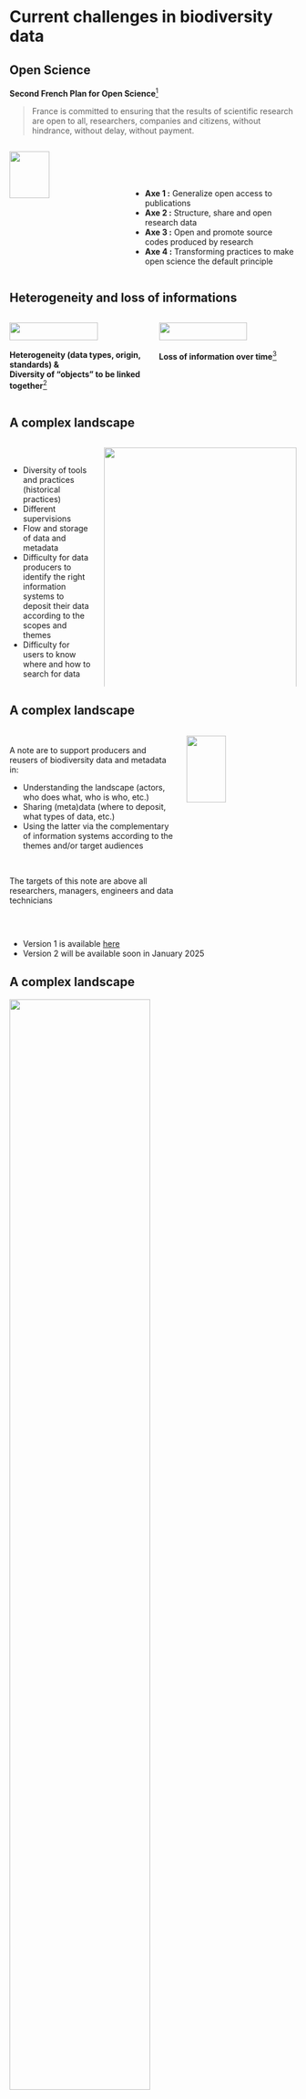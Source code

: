 # Current challenges in biodiversity data

<!-- first page -->

## Open Science

**Second French Plan for Open Science**[^1]

> France is committed to ensuring that the results of scientific research are open to all, researchers, companies and citizens, without hindrance, without delay, without payment.

[^1]: [Second French Plan for Open Science](https://www.ouvrirlascience.fr/deuxieme-plan-national-pour-la-science-ouverte-pnso/)

:::: {.columns}

::: {.column width=40%}
![](images/logo-PNSO2.png){width=60%}
:::

::: {.column width=60%}
<br/><br/><br/>

- **Axe 1 :** Generalize open access to publications
- **Axe 2 :** Structure, share and open research data
- **Axe 3 :** Open and promote source codes produced by research
- **Axe 4 :** Transforming practices to make open science the default principle
:::

::::


<!-- second page -->

## Heterogeneity and loss of informations

:::: {.columns}

::: {.column .center width=50%}
![](images/image-Page2016.png){width=80%}
:::

::: {.column .center width=50%}
![](images/image-Michener1997.jpg){width=80%}
:::

::::


:::: {.columns}

::: {.column .center width=50%}
**Heterogeneity (data types, origin, standards) &<br/>Diversity of "objects" to be linked together**[^2]
:::

::: {.column .center width=50%}
**Loss of information over time**[^3]
:::

::::


[^2]: [Page (2016)](https://riojournal.com/article/8767)
[^3]: [Michener _et al._ (1997)](https://doi.org/10.1890/1051-0761(1997)007[0330:NMFTES]2.0.CO;2)


<!-- third page -->


## A complex landscape

:::: {.columns}

::: {.column width=30%}
<br/>

- Diversity of tools and practices (historical practices)
- Different supervisions
- Flow and storage of data and metadata
- Difficulty for data producers to identify the right information systems to deposit their data according to the scopes and themes
- Difficulty for users to know where and how to search for data
:::

::: {.column .center width=70%}
![](images/image_Garnier_et_al2025_TREE_landscape.jpeg){width=100%}
Figure from [Garnier & Pavoine _et al._,2025](https://doi.org/10.1016/j.tree.2025.06.004)
:::

::::


<!-- fourth page -->

## A complex landscape

:::: {.columns}

::: {.column width=60%}
<br>
A note are to support producers and reusers of biodiversity data and metadata in:

- Understanding the landscape (actors, who does what, who is who, etc.)
- Sharing (meta)data (where to deposit, what types of data, etc.)
- Using the latter via the complementary of information systems according to the themes and/or target audiences

<br/>

The targets of this note are above all researchers, managers, engineers and data technicians
:::

::: {.column .center width=40%}

![](images/image-noteflux2023.jpg){width=60%}
:::

::::

<br/>

- Version 1 is available [here](https://mnhn.hal.science/mnhn-04296424/)
- Version 2 will be available soon in January 2025
<br>



<!-- fifth page -->


## A complex landscape

![](images/image-Flux_dispositifs_SI.png){width=70% fig-align='center'}




<!-- sixth page -->

## A complex landscape

![](images/image-logigrammeFluxSI.png){width=70% fig-align='center'}


# Reproducibility concepts

<!-- seventh page -->



<!-- page 8 @Nico -->

## What is reproducibility?

<br>

![Source: [https://eliocamp.github.io](https://eliocamp.github.io/reproducibility-with-r/materials/day1/01-introduction/)](images/reproducible-matrix.jpg){fig-align="center" width="50%"}


**Reproducibility** is about results that can be obtained by someone else (or you in the future) given the **same data** and the **same code**. This is a technical problem.

<br/>

{{< fa hand-point-right >}} &nbsp;We talk about **Computational reproducibility**


## What is reproducibility?

:::: {.columns}

::: {.column width=50%}
![](images/image-Powers2018.jpg){width=100%}
:::

::: {.column width=50%}
![](images/image-JenkinsReproductibility.png){width=100%}
:::

::::

:::: {.columns}

::: {.column width=50%}
> Computational reproducibility frequently refers to the ability to generate equivalent analytical outcomes from the same data set using the same code and software[^4].
:::

::: {.column width=50%}
> [...] all raw data and metadata, code, programming scripts, and bespoke software necessary for fully replicating any analyses that lead to inferences made in a published study[^5].
:::

::::

[^4]: [Powers & Hampton (2018)](https://doi.org/10.1002/eap.1822)
[^5]: [Genkins _et al._ (2016)](https://doi.org/10.1002/ece3.9961)



## Why does it matter?


> An **article** about computational results is advertising, not scholarship. The actual scholarship is the full **software environment**, **code** and **data**, that produced the result.

::: {.citation}
Claerbout & Karrenbach (1992)[^claerbout]
:::

<br/>


[^claerbout]: <https://doi.org/10.1190/1.1822162>


## Why does it matter?


> An **article** about computational results is advertising, not scholarship. The actual scholarship is the full **software environment**, **code** and **data**, that produced the result.

::: {.citation}
Claerbout & Karrenbach (1992)[^claerbout]
:::

<br/>

> Reproducibility has the potential to serve as a minimum standard for **judging scientific claims** (...).

::: {.citation}
Peng (2011)[^peng]
:::


[^peng]: <https://doi.org/10.1126/science.1213847>


## Why does it matter?


> An **article** about computational results is advertising, not scholarship. The actual scholarship is the full **software environment**, **code** and **data**, that produced the result.

::: {.citation}
Claerbout & Karrenbach (1992)[^claerbout]
:::

<br/>

> Reproducibility has the potential to serve as a minimum standard for **judging scientific claims** (...).

::: {.citation}
Peng (2011)[^peng]
:::

<br/>

{{< fa hand-point-right >}} &nbsp;Sharing the code and the data is now a prerequisite for publishing in many journals



## Reproducibility spectrum

<br>

![Source: Peng (2011)[^peng]](images/peng-science.jpg){fig-align="center" width="75%"}

. . .

<br/>

Each degree of reproducibility requires additional skills and time. While some of those skills (e.g. literal programming, version control, setting up environments) pay off in the long run, they can require a high up-front investment.


## Concepts

According to Wilson _et al._ (2017)[^wilson], good practices for a better reproducibility can be organized into the following six topics:

<br/>
<br/>
<br/>

:::: { .columns }
::: { .column .center width="33%"}
{{< fa database >}} &nbsp;Data management
:::
::: { .column .center width="33%"}
{{< fa folder >}} &nbsp;Project organization
:::
::: { .column .center width="33%"}
{{< fa code-branch >}} &nbsp;Tracking changes
:::
::::

<br/>

:::: { .columns }
::: { .column .center width="33%"}
{{< fa brands github >}} &nbsp;Collaboration
:::
::: { .column .center width="33%"}
{{< fa brands markdown >}} &nbsp;Manuscript
:::
::: { .column .center width="33%"}
{{< fa brands r-project >}} &nbsp;Code & Software
:::
::::


[^wilson]: <https://doi.org/10.1371/journal.pcbi.1005510>



## Tools

<br>

![](images/softwares.png)


---

<br>

![](images/course-promo.png){width=80% fig-align='center'}

<br>
<br>

Website available at: <https://rdatatoolbox.github.io/>




# Data vs. metadata

<!-- page 9 -->

## Exercise

{{< fa circle-right>}} &nbsp;What kind of **data** / **metadata** are you using for your research?

<br /><br /><br />


:::: {.columns}

::: {.column width=33%}
![](images/postit.png){width=60% fig-align="center"}
:::

::: {.column width=33%}
![](images/postit.png){width=60% fig-align="center"}
:::

::: {.column width=33%}
![](images/postit.png){width=60% fig-align="center"}
:::

::::




<!-- page 10 -->

## Definitions

:::: {.columns}

::: {.column width=33%}

"_Research_ **data** _are defined as factual records in the form of figures, texts, images and sounds which are used as the main sources for scientific research and which the scientific community generally recognizes as being necessary to validate research results_"[^6].
:::

::: {.column .center width=33%}
![](images/image_DataMetadata.png){width=100%}
:::

::: {.column width=33%}
"**Metadata**, _which can be simply defined as “data about data,” is a way of naming things and representing data and their relationships [...] Metadata is structured information that describes, explains, locates, or otherwise makes it easier to retrieve, use or manage an information resource_"[^7].
:::

::::


:::: {.columns}

::: {.column .center width=33%}
![](images/image-OECD-Data2007.jpg){width=45%}
:::

::: {.column width=33%}
:::

::: {.column .center width=33%}
![](images/image_Borgman2015.jpg){width=40%}
:::

::::


[^6]: [OECD (2007)](https://www.oecd-ilibrary.org/science-and-technology/oecd-principles-and-guidelines-for-access-to-research-data-from-public-funding_9789264034020-en-fr)

[^7]: [Borgman CL (2020)](https://books.openedition.org/oep/14692)

<!-- page 11 -->

# Data classification(s)



<!-- page 12 -->

## Exercise

{{< fa circle-right>}} &nbsp;How would you classify data?

<br /><br /><br />


:::: {.columns}

::: {.column width=33%}
![](images/postit.png){width=60% fig-align="center"}
:::

::: {.column width=33%}
![](images/postit.png){width=60% fig-align="center"}
:::

::: {.column width=33%}
![](images/postit.png){width=60% fig-align="center"}
:::

::::



<!-- page 13 -->

## Characterizing data

<br/>

:::: {.columns}

::: {.column width=50%}

![](images/image_DataMetadata.png){width=80%}

:::

::: {.column .center width=50%}

<br><br><br><br><br>
{{< fa circle-right>}} &nbsp;**Link this information with your biodiversity research projects**

Imagine: you're wondering about the distribution of a given species. 

:::
::::


<!-- page 13 bis -->

## Characterizing data

<br/>

:::: {.columns}

::: {.column width=50%}

![](images/image_DataMetadata.png){width=80%}

:::

::: {.column width=50%}

- **what ** species ? --> observation data: presence/absence, abundance, density, biomass ? 

> but also: what are the intra-population variations ? DNA, trait measurements ? phylogeny ?

- **where** are they spatially ? in which proportions ?

- **when** were they observed or sampled ? repeated measures ? time stamp or global period ?

- **how** were they collected ? biases ? pseudoreplication ?  true absences ?

- **why** and **who** : citizen science ? opportunistic ? funding ? 

:::
::::

<!-- page 14 -->

## Classifying data by...

<br/>

:::: {.columns}

::: {.column width=33%}

**Format**[^8]

- Data Table
- Spatial raster
- Spatial vector
- Databases
- Other entities
:::

::: {.column width=33%}


:::

::: {.column width=33%}


:::

::::


[^8]: According to the [Ecological Metadata Language (EML)](https://eml.ecoinformatics.org/eml-schema) classification

<!-- page 14 -->

## Classifying data by...

<br/>

:::: {.columns}

::: {.column width=33%}

**Format**[^8]

- Data Table
- Spatial raster
- Spatial vector
- Databases
- Other entities
:::

::: {.column width=33%}

**Protocols and methods**[^9]

- Citizen science
- Sensors
- DNA-based techniques
- Satellite remote sensing
- Others (simulated data)
:::

::: {.column width=33%}


:::

::::


[^8]: According to the [Ecological Metadata Language (EML)](https://eml.ecoinformatics.org/eml-schema) classification
[^9]: According to [Kissling *et al.* (2018)](https://doi.org/10.1111/brv.12359)

<!-- page 14 -->
## Classifying data by...

<br/>

:::: {.columns}

::: {.column width=33%}

**Format**[^8]

- Data Table
- Spatial raster
- Spatial vector
- Databases
- Other entities
:::

::: {.column width=33%}

**Protocols and methods**[^9]

- Citizen science
- Sensors
- DNA-based techniques
- Satellite remote sensing
- Others (simulated data)
:::

::: {.column width=33%}

**Thematic and/or "other classifications"**

- Temporal information (e.g. longitudinal data / time series (LTS))
- Spatial information (spatial data (GIS, occurrences, remote sensing, etc.)
- Textual data (csv, …)
- Taxonomic
- Trait data
- Non-exhaustive
:::

::::


[^8]: According to the [Ecological Metadata Language (EML)](https://eml.ecoinformatics.org/eml-schema) classification
[^9]: According to [Kissling *et al.* (2018)](https://doi.org/10.1111/brv.12359)



<!-- page 15 -->

## Data categories: *by format*

:::: {.columns}

::: {.column width=50%}

According to the EML classification[^10]

- Data Table
- Spatial raster
- Spatial vector
- Databases
- Other entities
:::

::: {.column .center width=50%}
![](images/image-eml-semantics.png){width=100%}
:::

::::


:::: {.columns}

::: {.column width=50%}
![](images/image-logo-eml.jpg){width=30% fig-align='center'}
:::

::: {.column width=50%}
:::

::::
[^10]: [Matthew B _et al._ (2019)](https://eml.ecoinformatics.org/eml-schema)


<!-- page 16 -->

## Data categories: *by type*

:::: {.columns}

::: {.column width=30%}
<br/>

According to [Kissling WD _et al._ (2018)](https://doi.org/10.1111/brv.12359)

- Citizen science
- Sensors
- DNA-based techniques
- Satellite remote sensing
- Others (simulated data)

:::

::: {.column .center width=70%}
![](images/image-dataType-Kissing2018.jpg){width=100%}
:::

::::


<!-- page 17 -->

## Data categories: *thematic and/or "other classifications"*

- **Longitudinal data**

Repeated measures, such as long term surveys, allowing to look at evolution (of abundances, biomass, etc) over time.

> Time series analyses


- **Spatial data**

Generic term that starts whenever there are spatial coordinates (long/lat) associated with an observation. May also refer to remote sensing images, GIS.

<br>

- **Textual data**

Again a very generic term, ranges from spreadsheets of data occurrences to DNA sequences, and text mining (systematic reviews, web scrapping, etc).



# Frameworks and Good practices


<!-- page 18 -->

## Frameworks and Good practices

<br/>

:::: {.columns}

::: {.column .center width=33%}

**Data life cycle**

<br/>

![](images/image-datalifecycle.png){width=100%}
:::

::: {.column .center width=33%}
**FAIR Principles**

<br/><br/><br/>

![](images/image-FAIR.png){width=100%}
:::

::: {.column .center width=33%}

**Flux and stocks of data**

<br/>

![](images/image-Flux_dispositifs_SI.png){width=100%}
:::

::::



<!-- page 18 -->

## Data life cycle

:::: {.columns}

::: {.column width=60%}

![](images/image-datalifecycle.png){width=100%}
:::


::: {.column width=40%}
<br/><br/><br/>

The data lifecycle is the set of stages of management, conservation and dissemination of research data, associated with research activities.

<br/>

{{< fa circle-right >}} &nbsp;For more information: [PNDB](https://www.pndb.fr/fr/ressources/principes-fair-et-cycle-de-vie-des-donnees)

:::

::::



<!-- page 20 -->

## FAIR principles


:::: {.columns}

::: {.column width=60%}

<br/><br/>

A set of guiding principles for managing research data to make it **F**indable, **A**ccessible, **I**nteroperable, and **R**eusable by humans and machines[^11].


**This is the way!**


![](images/image-FAIR.png){width=50%}

![](images/image-GOFAIR.png){width=30%}

{{< fa circle-right >}} &nbsp;For more information: [PNDB](https://www.pndb.fr/fr/ressources/principes-fair-et-cycle-de-vie-des-donnees)
:::

::: {.column .right width=40%}

![](images/image-FAIRprinciples.jpg){width=70% fig-align='right'}
:::

::::



[^11]: [Wilkinson M. D. et al., 2017](https://doi.org/10.1038/sdata.2016.18)


<!-- page 21 -->
## FAIR principles


![](images/image-Datastandardization.png){width=80% fig-align='center'}

{{< fa circle-right >}} &nbsp;For more information: [PNDB](https://www.pndb.fr/fr/outils-services/outils-services-par-etapes/preservation#Standardisation%20des%20{m%C3%A9ta}donn%C3%A9es) and [GBIF](https://www.gbif.org/darwin-core)




<!-- page 20 -->
## Flux and stocks

![](images/image-Flux_dispositifs_SI.png){width=60% fig-align='center'}

<!-- page 21 -->
## Flux and stocks

**Sharing data and metadata from research activities requires making them available in repositories.**

It is recommended to prioritize deposits in **trusted thematic repositories** (eg. InDoRES, SEANOE, ...), or failing that in **institutional repositories** (eg. Data SUD, CIRAD Dataverse, ...), or failing that, in **generic repositories** such as [the Recherche Data Gouv repository](https://recherche.data.gouv.fr/fr/page/entrepot-recherche-data-gouv). Resources exist for choosing the adapted and recommended data repository.

:::: {.columns}

::: {.column width=33%}

![](images/image-selection-entrepot.jpg){width=80%}
<br/>
[Ouvrir la science (2024)](https://www.ouvrirlascience.fr/selectionner-un-entrepot-thematique-de-confiance-pour-le-depot-de-donnees-methodologie-et-analyse-de-loffre-existante/)
:::

::: {.column width=33%}
![](images/image-logigrammeFluxSI.png){width=100%}
<br/>
[Norvez *et al.*(2024)](https://mnhn.hal.science/mnhn-04296424/)
:::

::: {.column width=33%}
![](images/image-logigramme-rdg.jpg){width=65%}
<br/>
[Recherche Data Gouv (2024)](https://recherche.data.gouv.fr/fr/page/entrepot-recherche-data-gouv)

:::

::::

<!-- page 22 -->

## Flux and stocks

| Repositories names    | Supporting by    | thematic, institutional, generic    | disciplinary fields    | Accepted data (keywords)   | embargo    | Persistent identifier    | Volume limit    |
|:------------|:-----------:|------------:|------------:|------------:|------------:|------------:|------------:|
| [InDoRES](https://www.indores.fr/) | CNRS-Ecology, MNHN | thematic ( and institutional) | Ecology, Environment, Bio-archaeology | Environmental, ecological and geographical data | yes | DOI  |2 GB per data set but planned to increase to 4 or 5 GB soon  |
| [EaSy Data](https://www.easydata.earth/) | Data Terra, BRGM | thematic | Earth and Environmental Sciences | Long tail data from the earth system and environment (example: project issues) | yes (2 years max.) | DOI  | 5 GB per file, 100 GB per deposit. Possibility to make the request if larger volume  |
| [SEANOE](https://www.seanoe.org/) | Ifremer | thematic (and institutional) | Oceanography | Georeferenced marine data | yes (2 years max.) | DOI  | 100 GB  |
| [Data SUD](https://dataverse.ird.fr/) | IRD | institutional | all fields covered by IRD agents | ??? | ???  | DOI  | ???  |
| [GBIF](https://www.gbif.org/) | the international GBIF community | thematic | Life sciences, Biodiversity, Animal biology, Plant biology, Ecology, Environment; Ecosystems | Taxa, occurrence data, sampling data, all standardized according to Darwin core or ABCD standards. | yes | DOI  | no  |
| [Recherche Data Gouv](https://recherche.data.gouv.fr/fr/page/entrepot-recherche-data-gouv) | Recherche Data Gouv | generic | all fields | all | yes | DOI  | ???  |

: Table 1: Examples of biodiversity and environmental data repositories, from [Ouvrir la science (2024)](https://www.ouvrirlascience.fr/selectionner-un-entrepot-thematique-de-confiance-pour-le-depot-de-donnees-methodologie-et-analyse-de-loffre-existante/) and adapted

<!-- page 23 -->
## Take home message

- **Heterogeneity** (data types, origin, standards) & **diversity** of "objects" to be linked together[^2]
- **Loss of information** over time[^3]
- Toward a better **open science** and **reproducibility** [^4] [^5]

:::: {.columns}

::: {.column width=33%}

![](images/image-DIKW_Pyramid.svg){width=70%}
![](images/image_DataInformationknowledgeHumanities.jpg){width=100%}

:::

::: {.column .center width=33%}
![](images/image_DataMetadata.png){width=100%}
:::

::: {.column .center width=33%}

![](images/image-FAIR.png){width=100%}
![](images/image-datalifecycle.png){width=100%}

:::

::::

[^2]: [Page (2016)](https://riojournal.com/article/8767)
[^3]: [Michener _et al._ (1997)](https://doi.org/10.1890/1051-0761(1997)007[0330:NMFTES]2.0.CO;2)
[^4]: [Powers & Hampton (2018)](https://doi.org/10.1002/eap.1822)
[^5]: [Genkins _et al._ (2016)](https://doi.org/10.1002/ece3.9961)


<!-- page 24 -->

# Resources

<!-- page 25 -->

## Resources

:::: {.columns}

::: {.column width=25%}

**FRB-CESAB**

- [Publication](https://www.fondationbiodiversite.fr/en/cesab-scientific-publications/)

- [Tools and databases](https://frbcesab.github.io)

- [Packages repository](https://frbcesab.r-universe.dev)

- [Training courses](https://frbcesab.github.io/content/courses.html)

- [Blog](https://frbcesab.github.io/tips-and-tricks)

![](images/logo-affiliation.png){width=100%}
  
:::

::: {.column width=25%}

**PNDB - Data Terra**

- [PNDB Tools and services](https://www.pndb.fr/fr/outils-services/presentation-outils-services) 

- [Ecoinformatic ressources](https://www.pndb.fr/fr/ressources/ressources-en-ecoinformatique)

- [EcoInfoFAIR](https://www.pndb.fr/fr/activites/animations/ecoinfofair)

- [Bibliographic resources](https://www.pndb.fr/fr/ressources/ressources-bibliographiques)

- [Data Terra Tools and services](https://www.data-terra.org/donnees-services/acces-rapide/)

![](images/image-logo-pndb.jpg){width=50%}
![](images/image-logo-dataterra.png){width=50%}
:::

::: {.column width=25%}
**GBIF**

- [Data](https://www.gbif.org/occurrence/search)

- [Resources](https://www.gbif.org/resource/search)

- [data use clubs](https://www.gbif.org/composition/5klbauKUkbb4Wm27Ls5uYV/data-use-club)

- [Darwin core standard](https://www.gbif.org/darwin-core)

- [Trainings](https://www.gbif.org/training)

![](images/image-logo-gbif-france.png){width=60%}

![](images/image-logo-gbif.png){width=100%}
:::
::: {.column width=25%}
**Recherche Data Gouv**

- [Thematic reference centers](https://recherche.data.gouv.fr/fr/page/centres-de-reference-thematiques-expertises-par-domaine-scientifique)

- [Resources centers](https://recherche.data.gouv.fr/fr/page/centres-de-ressources)

- [Data workshops](https://recherche.data.gouv.fr/fr/ateliers-de-la-donnee)

- [Reference centers establishments](https://recherche.data.gouv.fr/fr/page/centres-de-reference-etablissements)

- [Generic repository](https://recherche.data.gouv.fr/fr/page/entrepot-recherche-data-gouv)

![](images/image-logo-rdg.png){width=100%}
:::
::::
